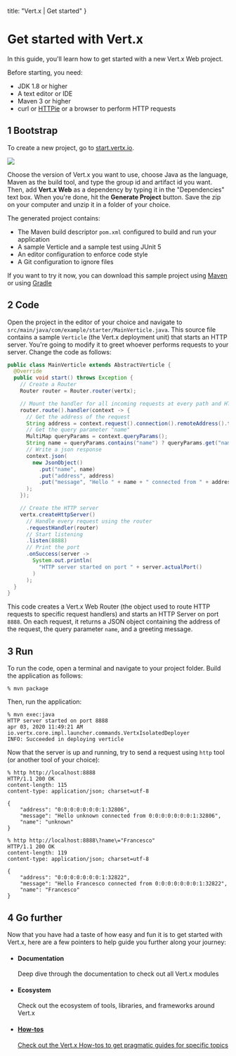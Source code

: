 

  title: "Vert.x | Get started"
}

# Get started with Vert.x

In this guide, you'll learn how to get started with a new Vert.x Web project.

Before starting, you need:

* JDK 1.8 or higher
* A text editor or IDE
* Maven 3 or higher
* curl or [HTTPie](https://httpie.org/) or a browser to perform HTTP requests

## <span className="get-started-step">1</span> Bootstrap

To create a new project, go to [start.vertx.io](https://start.vertx.io).

<div className="get-started-screenshot">
  <a href="https://start.vertx.io">
    <img src={require("../assets/get-started/starter-screenshot.png")} className="img-fluid" />
  </a>
</div>

Choose the version of Vert.x you want to use, choose Java as the language, Maven as the build tool, and
type the group id and artifact id you want. Then, add **Vert.x Web** as a dependency by typing it in the "Dependencies" text box. When you're done, hit the **Generate Project** button.
Save the zip on your computer and unzip it in a folder of your choice.

The generated project contains:

* The Maven build descriptor `pom.xml` configured to build and run your application
* A sample Verticle and a sample test using JUnit 5
* An editor configuration to enforce code style
* A Git configuration to ignore files

If you want to try it now, you can download this sample project using
[Maven](http://start.vertx.io/starter.zip?vertxDependencies=vertx-web) or using
[Gradle](http://start.vertx.io/starter.zip?vertxDependencies=vertx-web&buildTool=gradle)

## <span className="get-started-step">2</span> Code

Open the project in the editor of your choice and navigate to `src/main/java/com/example/starter/MainVerticle.java`.
This source file contains a sample `Verticle` (the Vert.x deployment unit) that starts an HTTP server.
You're going to modify it to greet whoever performs requests to your server.
Change the code as follows:

```java
public class MainVerticle extends AbstractVerticle {
  @Override
  public void start() throws Exception {
    // Create a Router
    Router router = Router.router(vertx);

    // Mount the handler for all incoming requests at every path and HTTP method
    router.route().handler(context -> {
      // Get the address of the request
      String address = context.request().connection().remoteAddress().toString();
      // Get the query parameter "name"
      MultiMap queryParams = context.queryParams();
      String name = queryParams.contains("name") ? queryParams.get("name") : "unknown";
      // Write a json response
      context.json(
        new JsonObject()
          .put("name", name)
          .put("address", address)
          .put("message", "Hello " + name + " connected from " + address)
      );
    });

    // Create the HTTP server
    vertx.createHttpServer()
      // Handle every request using the router
      .requestHandler(router)
      // Start listening
      .listen(8888)
      // Print the port
      .onSuccess(server ->
        System.out.println(
          "HTTP server started on port " + server.actualPort()
        )
      );
  }
}
```

This code creates a Vert.x Web Router (the object used to route HTTP requests to specific request handlers)
and starts an HTTP Server on port `8888`. On each request, it returns a JSON object containing the address of the request, the query parameter `name`, and a greeting message.

## <span className="get-started-step">3</span> Run

To run the code, open a terminal and navigate to your project folder.
Build the application as follows:

```shell
% mvn package
```

Then, run the application:

```shell
% mvn exec:java
HTTP server started on port 8888
apr 03, 2020 11:49:21 AM io.vertx.core.impl.launcher.commands.VertxIsolatedDeployer
INFO: Succeeded in deploying verticle
```

Now that the server is up and running, try to send a request using `http` tool (or another tool of your choice):

```shell
% http http://localhost:8888
HTTP/1.1 200 OK
content-length: 115
content-type: application/json; charset=utf-8

{
    "address": "0:0:0:0:0:0:0:1:32806",
    "message": "Hello unknown connected from 0:0:0:0:0:0:0:1:32806",
    "name": "unknown"
}

% http http://localhost:8888\?name\="Francesco"
HTTP/1.1 200 OK
content-length: 119
content-type: application/json; charset=utf-8

{
    "address": "0:0:0:0:0:0:0:1:32822",
    "message": "Hello Francesco connected from 0:0:0:0:0:0:0:1:32822",
    "name": "Francesco"
}
```

## <span className="get-started-step">4</span> Go further

Now that you have had a taste of how easy and fun it is to get started with Vert.x, here are a few pointers to help guide you further along your journey:

<ul className="get-started-next-steps">
  <Link href="/docs/"><a><li>
    <h4>Documentation</h4>
    Deep dive through the documentation to check out all Vert.x modules
  </li></a></Link>
  <Link href="/"><a><li>
    <h4>Ecosystem</h4>
    Check out the ecosystem of tools, libraries, and frameworks around Vert.x
  </li></a></Link>
  <a href="https://how-to.vertx.io/"><li>
    <h4>How-tos</h4>
    Check out the Vert.x How-tos to get pragmatic guides for specific topics
  </li></a>
</ul>
